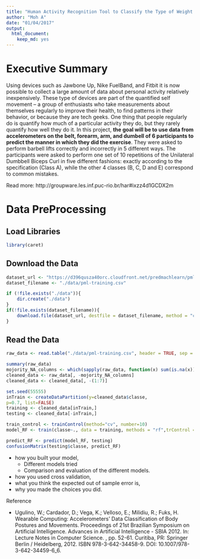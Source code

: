```yaml
---
title: "Human Activity Recognition Tool to Classify the Type of Weight Lifting Exercises" 
author: "Moh A"
date: "01/04/2017"
output: 
  html_document: 
    keep_md: yes
---
```


# Executive Summary

Using devices such as Jawbone Up, Nike FuelBand, and Fitbit it is now possible to collect a large amount of data about personal activity relatively inexpensively. These type of devices are part of the quantified self movement – a group of enthusiasts who take measurements about themselves regularly to improve their health, to find patterns in their behavior, or because they are tech geeks. One thing that people regularly do is quantify how much of a particular activity they do, but they rarely quantify how well they do it. In this project, **the goal will be to use data from accelerometers on the belt, forearm, arm, and dumbell of 6 participants to predict the manner in which they did the exercise**. They were asked to perform barbell lifts correctly and incorrectly in 5 different ways. The participants were asked to perform one set of 10 repetitions of the Unilateral Dumbbell Biceps Curl in five different fashions: exactly according to the specification (Class A), while the other 4 classes (B, C, D and E) correspond to common mistakes.

Read more: http://groupware.les.inf.puc-rio.br/har#ixzz4d1GCDX2m

# Data PreProcessing

## Load Libraries
```r
library(caret)
```

## Download the Data

```r
dataset_url <- "https://d396qusza40orc.cloudfront.net/predmachlearn/pml-training.csv"
dataset_filename <- "./data/pml-training.csv"

if (!file.exists("./data")){
    dir.create("./data")
}
if(!file.exists(dataset_filename)){
    download.file(dataset_url, destfile = dataset_filename, method = "curl")
}
```


## Read the Data

```r
raw_data <- read.table("./data/pml-training.csv", header = TRUE, sep = ",",  na.strings = c(NA, ""))

summary(raw_data)
mojority_NA_columns <- which(sapply(raw_data, function(x) sum(is.na(x)) >(nrow(raw_data)*0.9)))
cleaned_data <- raw_data[, -mojority_NA_columns]
cleaned_data <- cleaned_data[, -(1:7)]

set.seed(55555)
inTrain <- createDataPartition(y=cleaned_data$classe,
p=0.7, list=FALSE)
training <- cleaned_data[inTrain,]
testing <- cleaned_data[-inTrain,]

train_control <- trainControl(method="cv", number=10)
model_RF <- train(classe~., data = training, methods = "rf",trControl = train_control)

predict_RF <- predict(model_RF, testing)
confusionMatrix(testing$classe, predict_RF)


```


- how you built your model,
    - Different models tried
    - Comparison and evaluation of the different models.
- how you used cross validation, 
- what you think the expected out of sample error is,
- why you made the choices you did.

Reference

- Ugulino, W.; Cardador, D.; Vega, K.; Velloso, E.; Milidiu, R.; Fuks, H. Wearable Computing: Accelerometers' Data Classification of Body Postures and Movements. Proceedings of 21st Brazilian Symposium on Artificial Intelligence. Advances in Artificial Intelligence - SBIA 2012. In: Lecture Notes in Computer Science. , pp. 52-61. Curitiba, PR: Springer Berlin / Heidelberg, 2012. ISBN 978-3-642-34458-9. DOI: 10.1007/978-3-642-34459-6_6. 
